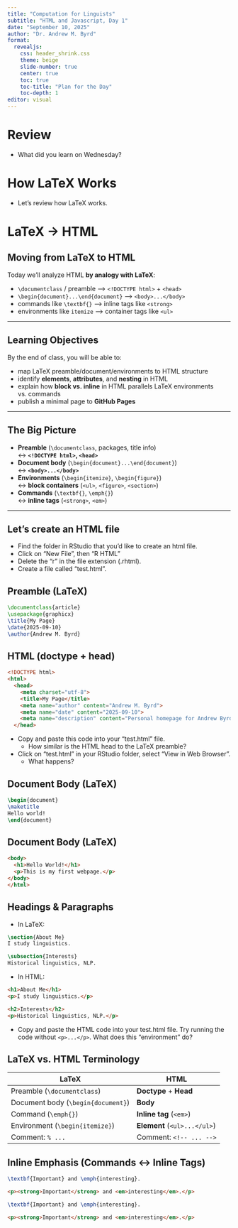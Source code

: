 ```yaml
---
title: "Computation for Linguists"
subtitle: "HTML and Javascript, Day 1"
date: "September 10, 2025"
author: "Dr. Andrew M. Byrd"
format:
  revealjs:
    css: header_shrink.css
    theme: beige
    slide-number: true
    center: true
    toc: true
    toc-title: "Plan for the Day"
    toc-depth: 1
editor: visual
---
```


# Review

-   What did you learn on Wednesday?

# How LaTeX Works

-   Let's review how LaTeX works.

# LaTeX → HTML

## Moving from LaTeX to HTML

Today we’ll analyze HTML **by analogy with LaTeX**:

-   `\documentclass` / preamble --\> `<!DOCTYPE html>` + `<head>`
-   `\begin{document}...\end{document}` --\> `<body>...</body>`
-   commands like `\textbf{}` --\> inline tags like `<strong>`
-   environments like `itemize` --\> container tags like `<ul>`

------------------------------------------------------------------------

## Learning Objectives

By the end of class, you will be able to:

-   map LaTeX preamble/document/environments to HTML structure
-   identify **elements**, **attributes**, and **nesting** in HTML
-   explain how **block vs. inline** in HTML parallels LaTeX environments vs. commands
-   publish a minimal page to **GitHub Pages**

------------------------------------------------------------------------

## The Big Picture

-   **Preamble** (`\documentclass`, packages, title info)\
    ↔ **`<!DOCTYPE html>`, `<head>`**
-   **Document body** (`\begin{document}...\end{document}`)\
    ↔ **`<body>...</body>`**
-   **Environments** (`\begin{itemize}`, `\begin{figure}`)\
    ↔ **block containers** (`<ul>`, `<figure>`, `<section>`)
-   **Commands** (`\textbf{}`, `\emph{}`)\
    ↔ **inline tags** (`<strong>`, `<em>`)

------------------------------------------------------------------------

## Let's create an HTML file

-   Find the folder in RStudio that you'd like to create an html file.
-   Click on "New File", then "R HTML"
-   Delete the "r" in the file extension (.rhtml).
-   Create a file called "test.html".

## Preamble (LaTeX)

``` latex
\documentclass{article}
\usepackage{graphicx}
\title{My Page}
\date{2025-09-10}
\author{Andrew M. Byrd}
```

## HTML (doctype + head)

```html
<!DOCTYPE html>
<html>
  <head>
    <meta charset="utf-8">
    <title>My Page</title>
    <meta name="author" content="Andrew M. Byrd">
    <meta name="date" content="2025-09-10">
    <meta name="description" content="Personal homepage for Andrew Byrd">
  </head>
```

-   Copy and paste this code into your "test.html" file.
    -   How similar is the HTML head to the LaTeX preamble?
-   Click on "test.html" in your RStudio folder, select "View in Web Browser".
    -   What happens?

## Document Body (LaTeX)

``` latex
\begin{document}
\maketitle
Hello world!
\end{document}
```

## Document Body (LaTeX)

```html
<body>
  <h1>Hello World!</h1>
  <p>This is my first webpage.</p>
</body>
</html>
```

## Headings & Paragraphs

-   In LaTeX:

``` latex
\section{About Me}
I study linguistics.

\subsection{Interests}
Historical linguistics, NLP.
```

-   In HTML:

``` html
<h1>About Me</h1>
<p>I study linguistics.</p>

<h2>Interests</h2>
<p>Historical linguistics, NLP.</p>
```

-   Copy and paste the HTML code into your test.html file. Try running the code without `<p>...</p>`. What does this "environment" do?

## LaTeX vs. HTML Terminology

::: smaller
| **LaTeX**                          | **HTML**                     |
|------------------------------------|------------------------------|
| Preamble (`\documentclass`)        | **Doctype** + **Head**       |
| Document body (`\begin{document}`) | **Body**                     |
| Command (`\emph{}`)                | **Inline tag** (`<em>`)      |
| Environment (`\begin{itemize}`)    | **Element** (`<ul>...</ul>`) |
| Comment: `% ...`                   | Comment: `<!-- ... -->`      |
:::

## Inline Emphasis (Commands ↔ Inline Tags)

``` latex
\textbf{Important} and \emph{interesting}.
```

``` html
<p><strong>Important</strong> and <em>interesting</em>.</p>
```

``` latex
\textbf{Important} and \emph{interesting}.
```

``` html
<p><strong>Important</strong> and <em>interesting</em>.</p>
```

::: ::::
:::
